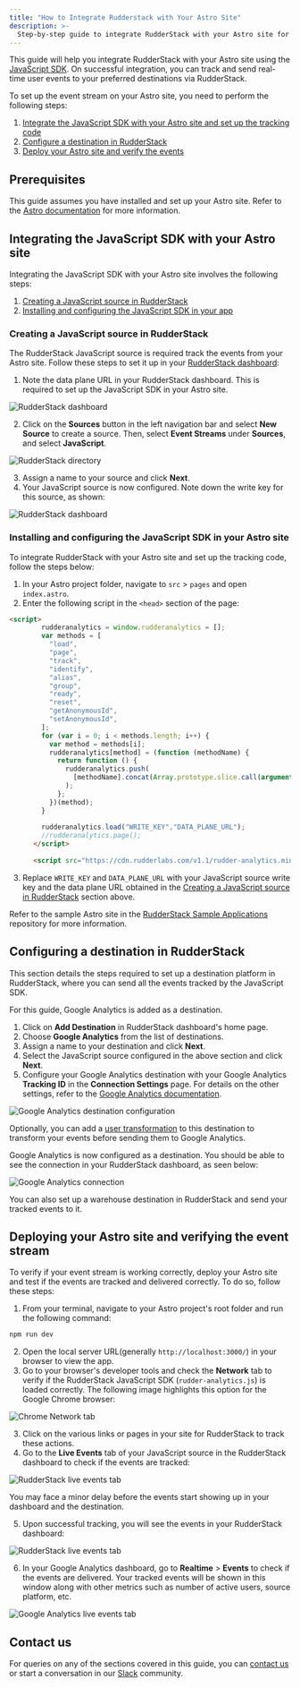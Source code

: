 ```yaml
---
title: "How to Integrate Rudderstack with Your Astro Site"
description: >-
  Step-by-step guide to integrate RudderStack with your Astro site for event tracking.
---
```


This guide will help you integrate RudderStack with your Astro site using the [JavaScript SDK](https://rudderstack.com/docs/stream-sources/rudderstack-sdk-integration-guides/rudderstack-javascript-sdk/). On successful integration, you can track and send real-time user events to your preferred destinations via RudderStack.

To set up the event stream on your Astro site, you need to perform the following steps:

1. [Integrate the JavaScript SDK with your Astro site and set up the tracking code](#integrating-the-javascript-sdk-with-your-astro-site)
2. [Configure a destination in RudderStack](#configuring-a-destination-in-rudderstack)
3. [Deploy your Astro site and verify the events](#deploying-your-astro-site-and-verifying-the-event-stream)

## Prerequisites

This guide assumes you have installed and set up your Astro site. Refer to the [Astro documentation](https://docs.astro.build/en/quick-start/) for more information.

## Integrating the JavaScript SDK with your Astro site

Integrating the JavaScript SDK with your Astro site involves the following steps:

1. [Creating a JavaScript source in RudderStack](#creating-a-javascript-source-in-rudderstack) 
2. [Installing and configuring the JavaScript SDK in your app](#installing-and-configuring-the-javascript-sdk-in-your-astro-site)

### Creating a JavaScript source in RudderStack

The RudderStack JavaScript source is required track the events from your Astro site. Follow these steps to set it up in your [RudderStack dashboard](https://app.rudderstack.com/):

1. Note the data plane URL in your RudderStack dashboard. This is required to set up the JavaScript SDK in your Astro site.

<img src="../../../assets/user-guides/rudderstack-dashboard.png" alt="RudderStack dashboard" />

2. Click on the **Sources** button in the left navigation bar and select **New Source** to create a source. Then, select **Event Streams** under **Sources**, and select **JavaScript**.

<img src="../../../assets/user-guides/rudderstack-directory.png" alt="RudderStack directory" />

3. Assign a name to your source and click **Next**.
4. Your JavaScript source is now configured. Note down the write key for this source, as shown:

<img src="../../../assets/user-guides/javascript-writekey.png" alt="RudderStack dashboard" />

### Installing and configuring the JavaScript SDK in your Astro site

To integrate RudderStack with your Astro site and set up the tracking code, follow the steps below:

1. In your Astro project folder, navigate to `src` > `pages` and open `index.astro`.
2. Enter the following script in the `<head>` section of the page:

```html
<script>
		rudderanalytics = window.rudderanalytics = [];
		var methods = [
		  "load",
		  "page",
		  "track",
		  "identify",
		  "alias",
		  "group",
		  "ready",
		  "reset",
		  "getAnonymousId",
		  "setAnonymousId",
		];
		for (var i = 0; i < methods.length; i++) {
		  var method = methods[i];
		  rudderanalytics[method] = (function (methodName) {
			return function () {
			  rudderanalytics.push(
				[methodName].concat(Array.prototype.slice.call(arguments))
			  );
			};
		  })(method);
		}
	  
		rudderanalytics.load("WRITE_KEY","DATA_PLANE_URL");
		//rudderanalytics.page();
	  </script>
	  
	  <script src="https://cdn.rudderlabs.com/v1.1/rudder-analytics.min.js"></script>
```

3. Replace `WRITE_KEY` and `DATA_PLANE_URL` with your JavaScript source write key and the data plane URL obtained in the [Creating a JavaScript source in RudderStack](#creating-a-javascript-source-in-rudderstack) section above.

<div class="infoBlock">

Refer to the sample Astro site in the <a href="https://github.com/rudderlabs/rudder-samples">RudderStack Sample Applications</a> repository for more information.
</div>

## Configuring a destination in RudderStack

This section details the steps required to set up a destination platform in RudderStack, where you can send all the events tracked by the JavaScript SDK.

<div class="infoBlock">

For this guide, Google Analytics is added as a destination.
</div>

1. Click on **Add Destination** in RudderStack dashboard's home page.
2. Choose **Google Analytics** from the list of destinations.
3. Assign a name to your destination and click **Next**.
4. Select the JavaScript source configured in the above section and click **Next**.
5. Configure your Google Analytics destination with your Google Analytics **Tracking ID** in the **Connection Settings** page. For details on the other settings, refer to the [Google Analytics documentation](https://www.rudderstack.com/docs/destinations/analytics/google-analytics-ga/).

<img src="../../../assets/user-guides/ga-settings.png" alt="Google Analytics destination configuration" />

<div class="infoBlock">

Optionally, you can add a <a href="https://rudderstack.com/docs/transformations/">user transformation</a> to this destination to transform your events before sending them to Google Analytics. 
</div>

Google Analytics is now configured as a destination. You should be able to see the connection in your RudderStack dashboard, as seen below:

<img src="../../../assets/user-guides/rudderstack-ga-connection.png" alt="Google Analytics connection" />

<div class="successBlock">

You can also set up a warehouse destination in RudderStack and send your tracked events to it.
</div>

## Deploying your Astro site and verifying the event stream

To verify if your event stream is working correctly, deploy your Astro site and test if the events are tracked and delivered correctly. To do so, follow these steps:

1. From your terminal, navigate to your Astro project's root folder and run the following command:

```bash
npm run dev
```

2. Open the local server URL(generally `http://localhost:3000/`) in your browser to view the app.
3. Go to your browser's developer tools and check the **Network** tab to verify if the RudderStack JavaScript SDK (`rudder-analytics.js`) is loaded correctly. The following image highlights this option for the Google Chrome browser:

<img src="../../../assets/user-guides/browser-network-tab.png" alt="Chrome Network tab" />

3. Click on the various links or pages in your site for RudderStack to track these actions.
4. Go to the **Live Events** tab of your JavaScript source in the RudderStack dashboard to check if the events are tracked:

<img src="../../../assets/user-guides/live-events.png" alt="RudderStack live events tab" />

<div class="infoBlock">

You may face a minor delay before the events start showing up in your dashboard and the destination.
</div>

5. Upon successful tracking, you will see the events in your RudderStack dashboard:

<img src="../../../assets/user-guides/successful-live-events-astro.png" alt="RudderStack live events tab" />

6. In your Google Analytics dashboard, go to **Realtime** > **Events** to check if the events are delivered. Your tracked events will be shown in this window along with other metrics such as number of active users, source platform, etc.

<img src="../../../assets/user-guides/ga-live-events-astro.png" alt="Google Analytics live events tab" />

## Contact us

For queries on any of the sections covered in this guide, you can [contact us](mailto:%20docs@rudderstack.com) or start a conversation in our [Slack](https://rudderstack.com/join-rudderstack-slack-community) community.